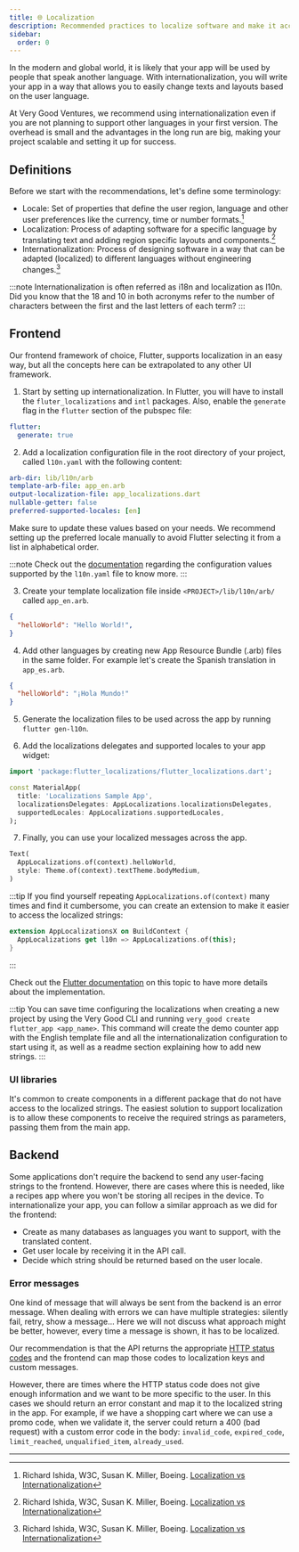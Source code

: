 ```yaml
---
title: 🌐 Localization
description: Recommended practices to localize software and make it accessible in multiple languages.
sidebar:
  order: 0
---
```


In the modern and global world, it is likely that your app will be used by people that speak another language. With internationalization, you will write your app in a way that allows you to easily change texts and layouts based on the user language.

At Very Good Ventures, we recommend using internationalization even if you are not planning to support other languages in your first version. The overhead is small and the advantages in the long run are big, making your project scalable and setting it up for success.

## Definitions

Before we start with the recommendations, let's define some terminology:

- Locale: Set of properties that define the user region, language and other user preferences like the currency, time or number formats.[^1]
- Localization: Process of adapting software for a specific language by translating text and adding region specific layouts and components.[^1]
- Internationalization: Process of designing software in a way that can be adapted (localized) to different languages without engineering changes.[^1]

[^1]: Richard Ishida, W3C, Susan K. Miller, Boeing. [Localization vs Internationalization][i18n_l10n_locale_definitions]

:::note
Internationalization is often referred as i18n and localization as l10n. Did you know that the 18 and 10 in both acronyms refer to the number of characters between the first and the last letters of each term?
:::

## Frontend

Our frontend framework of choice, Flutter, supports localization in an easy way, but all the concepts here can be extrapolated to any other UI framework.

1. Start by setting up internationalization. In Flutter, you will have to install the `fluter_localizations` and `intl` packages. Also, enable the `generate` flag in the `flutter` section of the pubspec file:

```yaml
flutter:
  generate: true
```

2. Add a localization configuration file in the root directory of your project, called `l10n.yaml` with the following content:

```yaml
arb-dir: lib/l10n/arb
template-arb-file: app_en.arb
output-localization-file: app_localizations.dart
nullable-getter: false
preferred-supported-locales: [en]
```

Make sure to update these values based on your needs. We recommend setting up the preferred locale manually to avoid Flutter selecting it from a list in alphabetical order.

:::note
Check out the [documentation][l10n_file_documentation] regarding the configuration values supported by the `l10n.yaml` file to know more.
:::

3. Create your template localization file inside `<PROJECT>/lib/l10n/arb/` called `app_en.arb`.

```json
{
  "helloWorld": "Hello World!",
}
```

4. Add other languages by creating new App Resource Bundle (.arb) files in the same folder. For example let's create the Spanish translation in `app_es.arb`.

```json
{
  "helloWorld": "¡Hola Mundo!"
}
```

5. Generate the localization files to be used across the app by running `flutter gen-l10n`.

6. Add the localizations delegates and supported locales to your app widget:

```dart
import 'package:flutter_localizations/flutter_localizations.dart';

const MaterialApp(
  title: 'Localizations Sample App',
  localizationsDelegates: AppLocalizations.localizationsDelegates,
  supportedLocales: AppLocalizations.supportedLocales,
);
```

7. Finally, you can use your localized messages across the app.

```dart
Text(
  AppLocalizations.of(context).helloWorld,
  style: Theme.of(context).textTheme.bodyMedium,
)
```

:::tip
If you find yourself repeating `AppLocalizations.of(context)` many times and find it cumbersome, you can create an extension to make it easier to access the localized strings:

```dart
extension AppLocalizationsX on BuildContext {
  AppLocalizations get l10n => AppLocalizations.of(this);
}
```

:::

Check out the [Flutter documentation][flutter_i18n_docs] on this topic to have more details about the implementation.

:::tip
You can save time configuring the localizations when creating a new project by using the Very Good CLI and running `very_good create flutter_app <app_name>`. This command will create the demo counter app with the English template file and all the internationalization configuration to start using it, as well as a readme section explaining how to add new strings.
:::

### UI libraries

It's common to create components in a different package that do not have access to the localized strings. The easiest solution to support localization is to allow these components to receive the required strings as parameters, passing them from the main app.

## Backend

Some applications don't require the backend to send any user-facing strings to the frontend. However, there are cases where this is needed, like a recipes app where you won't be storing all recipes in the device. To internationalize your app, you can follow a similar approach as we did for the frontend:

- Create as many databases as languages you want to support, with the translated content.
- Get user locale by receiving it in the API call.
- Decide which string should be returned based on the user locale.

### Error messages

One kind of message that will always be sent from the backend is an error message. When dealing with errors we can have multiple strategies: silently fail, retry, show a message... Here we will not discuss what approach might be better, however, every time a message is shown, it has to be localized.

Our recommendation is that the API returns the appropriate [HTTP status codes][http_status_codes] and the frontend can map those codes to localization keys and custom messages.

However, there are times where the HTTP status code does not give enough information and we want to be more specific to the user. In this cases we should return an error constant and map it to the localized string in the app. For example, if we have a shopping cart where we can use a promo code, when we validate it, the server could return a 400 (bad request) with a custom error code in the body: `invalid_code`, `expired_code`, `limit_reached`, `unqualified_item`, `already_used`.

---

[i18n_l10n_locale_definitions]: https://www.w3.org/International/questions/qa-i18n
[l10n_file_documentation]: https://docs.flutter.dev/ui/accessibility-and-internationalization/internationalization#configuring-the-l10n-yaml-file
[flutter_i18n_docs]: https://docs.flutter.dev/ui/accessibility-and-internationalization/internationalization
[http_status_codes]: https://developer.mozilla.org/en-US/docs/Web/HTTP/Status
